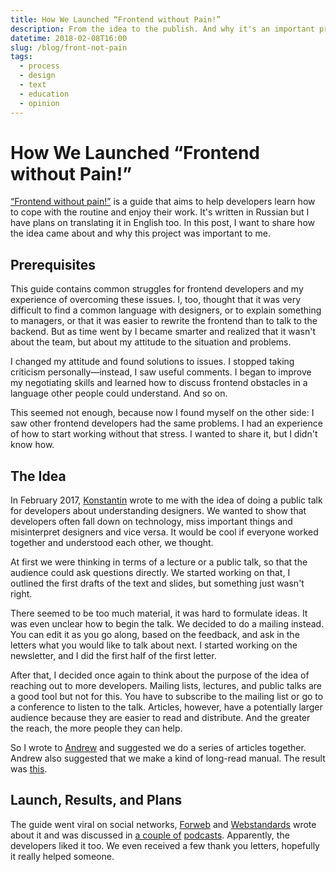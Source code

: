 ```yaml
---
title: How We Launched “Frontend without Pain!”
description: From the idea to the publish. And why it's an important project to me.
datetime: 2018-02-08T16:00
slug: /blog/front-not-pain
tags:
  - process
  - design
  - text
  - education
  - opinion
---
```


# How We Launched “Frontend without Pain!”

[“Frontend without pain!”](https://front-not-pain.bespoyasov.ru/) is a guide that aims to help developers learn how to cope with the routine and enjoy their work. It's written in Russian but I have plans on translating it in English too. In this post, I want to share how the idea came about and why this project was important to me.

## Prerequisites

This guide contains common struggles for frontend developers and my experience of overcoming these issues. I, too, thought that it was very difficult to find a common language with designers, or to explain something to managers, or that it was easier to rewrite the frontend than to talk to the backend. But as time went by I became smarter and realized that it wasn't about the team, but about my attitude to the situation and problems.

I changed my attitude and found solutions to issues. I stopped taking criticism personally—instead, I saw useful comments. I began to improve my negotiating skills and learned how to discuss frontend obstacles in a language other people could understand. And so on.

This seemed not enough, because now I found myself on the other side: I saw other frontend developers had the same problems. I had an experience of how to start working without that stress. I wanted to share it, but I didn't know how.

## The Idea

In February 2017, [Konstantin](http://yumadilov.com/) wrote to me with the idea of doing a public talk for developers about understanding designers. We wanted to show that developers often fall down on technology, miss important things and misinterpret designers and vice versa. It would be cool if everyone worked together and understood each other, we thought.

At first we were thinking in terms of a lecture or a public talk, so that the audience could ask questions directly. We started working on that, I outlined the first drafts of the text and slides, but something just wasn't right.

There seemed to be too much material, it was hard to formulate ideas. It was even unclear how to begin the talk. We decided to do a mailing instead. You can edit it as you go along, based on the feedback, and ask in the letters what you would like to talk about next. I started working on the newsletter, and I did the first half of the first letter.

After that, I decided once again to think about the purpose of the idea of reaching out to more developers. Mailing lists, lectures, and public talks are a good tool but not for this. You have to subscribe to the mailing list or go to a conference to listen to the talk. Articles, however, have a potentially larger audience because they are easier to read and distribute. And the greater the reach, the more people they can help.

So I wrote to [Andrew](http://andrew-r.ru/) and suggested we do a series of articles together. Andrew also suggested that we make a kind of long-read manual. The result was [this](https://front-not-pain.bespoyasov.ru/).

## Launch, Results, and Plans

The guide went viral on social networks, [Forweb](https://twitter.com/forwebdev/status/958294543794954242) and [Webstandards](https://twitter.com/webstandards_ru/status/958355920643379200) wrote about it and was discussed in [a couple of](https://medium.com/web-standards/episode-106-25cdd941176e) [podcasts](https://soundcloud.com/frontend_u/e36). Apparently, the developers liked it too. We even received a few thank you letters, hopefully it really helped someone.
